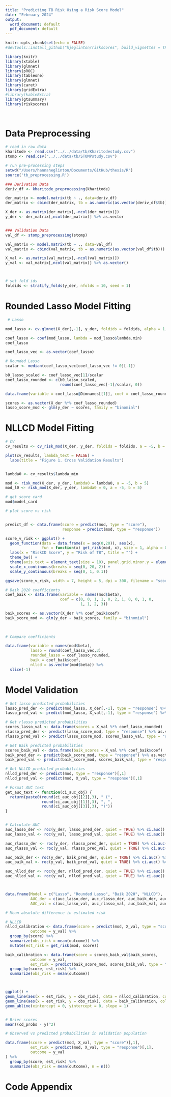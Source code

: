 ```yaml
---
title: "Predicting TB Risk Using a Risk Score Model"
date: "February 2024"
output:
  word_document: default
  pdf_document: default
---
```


```r
knitr::opts_chunk$set(echo = FALSE)
#devtools::install_github("hjeglinton/riskscores", build_vignettes = TRUE)

library(knitr)
library(xtable)
library(glmnet)
library(pROC)
library(tableone)
library(glmnet)
library(caret)
library(gridExtra)
#library(kableExtra)
library(gtsummary)
library(riskscores)




```

# Data Preprocessing 



```r
# read in raw data 
kharitode <- read.csv("../../data/tb/Kharitodestudy.csv")
stomp <- read.csv("../../data/tb/STOMPstudy.csv")

```



```r
# run pre-processing steps
setwd("/Users/hannaheglinton/Documents/GitHub/thesis/R")
source('tb_preprocessing.R')

### Derivation Data 
deriv_df <- kharitode_preprocessing(kharitode)

der_matrix <- model.matrix(tb ~ ., data=deriv_df)
der_matrix <- cbind(der_matrix, tb = as.numeric(as.vector(deriv_df$tb)))

X_der <- as.matrix(der_matrix[,-ncol(der_matrix)])
y_der <- der_matrix[,ncol(der_matrix)] %>% as.vector


### Validation Data
val_df <- stomp_preprocessing(stomp)

val_matrix <- model.matrix(tb ~ ., data=val_df)
val_matrix <- cbind(val_matrix, tb = as.numeric(as.vector(val_df$tb)))

X_val <- as.matrix(val_matrix[,-ncol(val_matrix)])
y_val <- val_matrix[,ncol(val_matrix)] %>% as.vector()



# set fold ids
foldids <- stratify_folds(y_der, nfolds = 10, seed = 1)

```

# Rounded Lasso Model Fitting

```r
 # Lasso

mod_lasso <- cv.glmnet(X_der[,-1], y_der, foldids = foldids, alpha = 1, family = "binomial") 

coef_lasso <- coef(mod_lasso, lambda = mod_lasso$lambda.min)
coef_lasso

coef_lasso_vec <- as.vector(coef_lasso)

# Rounded Lasso 
scalar <- median(coef_lasso_vec[coef_lasso_vec != 0][-1])

b0_lasso_scaled <- coef_lasso_vec[1]/scalar
coef_lasso_rounded <- c(b0_lasso_scaled, 
                        round(coef_lasso_vec[-1]/scalar, 0))

data.frame(variable = coef_lasso@Dimnames[[1]], coef = coef_lasso_rounded)

scores <- as.vector(X_der %*% coef_lasso_rounded)
lasso_score_mod <- glm(y_der ~ scores, family = "binomial")


```



# NLLCD Model Fitting 




```r

# CV
cv_results <- cv_risk_mod(X_der, y_der, foldids = foldids, a = -5, b = 5, nlambda = 25)

plot(cv_results, lambda_text = FALSE) + 
  labs(title = "Figure 1. Cross Validation Results")



```

```r
lambda0 <- cv_results$lambda_min

mod <- risk_mod(X_der, y_der, lambda0 = lambda0, a = -5, b = 5)
mod_l0 <- risk_mod(X_der, y_der, lambda0 = 0, a = -5, b = 5)

# get score card
mod$model_card
```

```r
# plot score vs risk 


predict_df <- data.frame(score = predict(mod, type = "score"),
                         response = predict(mod, type = "response"))

score_v_risk <- ggplot() + 
  geom_function(data = data.frame(x = seq(0,20)), aes(x), 
                fun = function(x) get_risk(mod, x), size = 1, alpha = 0.9) + 
  labs(x = "RiskCD Score", y = "Risk of TB", title = "") +
  theme_bw() + 
  theme(axis.text = element_text(size = 10), panel.grid.minor.y = element_blank()) + 
  scale_x_continuous(breaks = seq(0, 20, 2)) + 
  scale_y_continuous(breaks = seq(0, 1, 0.1))

ggsave(score_v_risk, width = 7, height = 5, dpi = 300, filename = "score_v_risk_plot.png")
```


```r
# Baik 2020 coefficients 
coef_baik <- data.frame(variable = names(mod$beta),
                        coef = c(0, 0, 1, 1, 0, 2, 1, 0, 0, 1, 0,
                                 1, 1, 2, 3))

baik_scores <- as.vector(X_der %*% coef_baik$coef)
baik_score_mod <- glm(y_der ~ baik_scores, family = "binomial")
  
  
```

```r
# Compare coefficients

data.frame(variable = names(mod$beta), 
           lasso = round(coef_lasso_vec,3), 
           rounded_lasso = coef_lasso_rounded,
           baik = coef_baik$coef,
           nllcd = as.vector(mod$beta)) %>%
  slice(-1)
```



# Model Validation 

```r
# Get lasso predicted probabilities
lasso_pred_der <- predict(mod_lasso, X_der[,-1], type = "response") %>% as.vector
lasso_pred_val <- predict(mod_lasso, X_val[,-1], type = "response") %>% as.vector

# Get rlasso predicted probabilities 
scores_lasso_val <- data.frame(scores = X_val %*% coef_lasso_rounded)
rlasso_pred_der <- predict(lasso_score_mod, type = "response") %>% as.vector
rlasso_pred_val <- predict(lasso_score_mod, scores_lasso_val, type = "response") %>% as.vector

# Get Baik predicted probabilities
scores_baik_val <- data.frame(baik_scores = X_val %*% coef_baik$coef)
baik_pred_der <- predict(baik_score_mod, type = "response") %>% as.vector
baik_pred_val <- predict(baik_score_mod, scores_baik_val, type = "response") %>% as.vector

# Get NLLCD predicted probabilities
nllcd_pred_der <- predict(mod, type = "response")[,1]
nllcd_pred_val <- predict(mod, X_val, type = "response")[,1]

# Format AUC text
get_auc_text <- function(ci_auc_obj) {
  return(paste0(round(ci_auc_obj[[2]],3), " (", 
                round(ci_auc_obj[[1]],3), ", ", 
                round(ci_auc_obj[[3]],3), ")"))
}


# Calculate AUC
auc_lasso_der <- roc(y_der, lasso_pred_der, quiet = TRUE) %>% ci.auc() %>% get_auc_text()
auc_lasso_val <- roc(y_val, lasso_pred_val, quiet = TRUE) %>% ci.auc() %>% get_auc_text()

auc_rlasso_der <- roc(y_der, rlasso_pred_der, quiet = TRUE) %>% ci.auc() %>% get_auc_text()
auc_rlasso_val <- roc(y_val, rlasso_pred_val, quiet = TRUE) %>% ci.auc() %>% get_auc_text()

auc_baik_der <- roc(y_der, baik_pred_der, quiet = TRUE) %>% ci.auc() %>% get_auc_text()
auc_baik_val <- roc(y_val, baik_pred_val, quiet = TRUE) %>% ci.auc() %>% get_auc_text()

auc_nllcd_der <- roc(y_der, nllcd_pred_der, quiet = TRUE) %>% ci.auc() %>% get_auc_text()
auc_nllcd_val <- roc(y_val, nllcd_pred_val, quiet = TRUE) %>% ci.auc() %>% get_auc_text()



data.frame(Model = c("Lasso", "Rounded Lasso", "Baik 2020", "NLLCD"),
           AUC_der = c(auc_lasso_der, auc_rlasso_der, auc_baik_der, auc_nllcd_der),
           AUC_val = c(auc_lasso_val, auc_rlasso_val, auc_baik_val, auc_nllcd_val))


```



```r
# Mean absolute difference in estimated risk 

# NLLCD
nllcd_calibration <- data.frame(score = predict(mod, X_val, type = "score"),
           outcome = y_val) %>%
  group_by(score) %>%
  summarize(obs_risk = mean(outcome)) %>%
  mutate(est_risk = get_risk(mod, score))

baik_calibration <- data.frame(score = scores_baik_val$baik_scores,
           outcome = y_val,
           est_risk = predict(baik_score_mod, scores_baik_val, type = "response")) %>%
  group_by(score, est_risk) %>%
  summarize(obs_risk = mean(outcome))



ggplot() + 
geom_line(aes(x = est_risk, y = obs_risk), data = nllcd_calibration, color = "green") +
geom_line(aes(x = est_risk, y = obs_risk), data = baik_calibration, color = "red") + 
geom_abline(xintercept = 0, yintercept = 0, slope = 1)


# Brier scores
mean((cd_probs - y)^2)

```

```r
# Observed vs predicted probabilities in validation population

data.frame(score = predict(mod, X_val, type = "score")[,1],
           est_risk = predict(mod, X_val, type = "response")[,1],
           outcome = y_val
) %>%
  group_by(score, est_risk) %>%
  summarize(obs_risk = mean(outcome), n = n())

```



\pagebreak

# Code Appendix



```r

```



